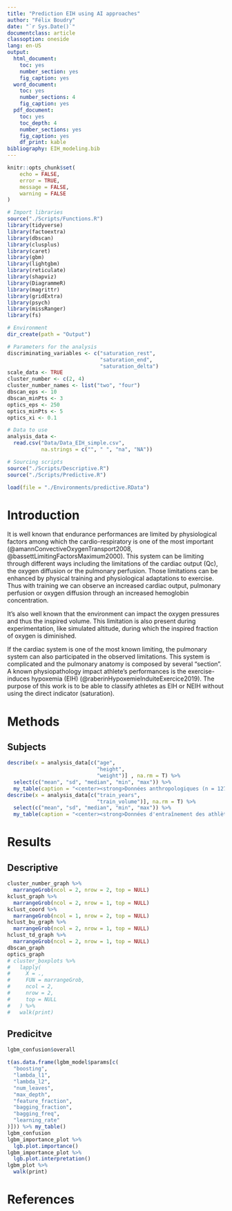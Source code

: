 ```yaml
---
title: "Prediction EIH using AI approaches"
author: "Félix Boudry"
date: "`r Sys.Date()`"
documentclass: article
classoption: oneside
lang: en-US
output:
  html_document:
    toc: yes
    number_section: yes
    fig_caption: yes
  word_document:
    toc: yes
    number_sections: 4
    fig_caption: yes
  pdf_document:
    toc: yes
    toc_depth: 4
    number_sections: yes
    fig_caption: yes
    df_print: kable
bibliography: EIH_modeling.bib
---
```


```r
knitr::opts_chunk$set(
	echo = FALSE,
	error = TRUE,
	message = FALSE,
	warning = FALSE
)

# Import libraries
source("./Scripts/Functions.R")
library(tidyverse)
library(factoextra)
library(dbscan)
library(clusplus)
library(caret)
library(gbm)
library(lightgbm)
library(reticulate)
library(shapviz)
library(DiagrammeR)
library(magrittr)
library(gridExtra)
library(psych)
library(missRanger)
library(fs)

# Environment
dir_create(path = "Output")

# Parameters for the analysis
discriminating_variables <- c("saturation_rest",
                              "saturation_end",
                              "saturation_delta")
scale_data <- TRUE
cluster_number <- c(2, 4)
cluster_number_names <- list("two", "four")
dbscan_eps <- 10
dbscan_minPts <- 3
optics_eps <- 250
optics_minPts <- 5
optics_xi <- 0.1
```

```r
# Data to use
analysis_data <-
  read.csv("Data/Data_EIH_simple.csv",
           na.strings = c("", " ", "na", "NA"))

# Sourcing scripts
source("./Scripts/Descriptive.R")
source("./Scripts/Predictive.R")
```

```r
load(file = "./Environments/predictive.RData")
```

# Introduction

It is well known that endurance performances are limited by physiological
factors among which the cardio-respiratory is one of the most important
(@amannConvectiveOxygenTransport2008, @bassettLimitingFactorsMaximum2000). This
system can be limiting through different ways including the limitations of the
cardiac output (Qc), the oxygen diffusion or the pulmonary perfusion. Those
limitations can be enhanced by physical training and physiological adaptations
to exercise. Thus with training we can observe an increased cardiac output,
pulmonary perfusion or oxygen diffusion through an increased hemoglobin
concentration.

It's also well known that the environment can impact the oxygen pressures and
thus the inspired volume. This limitation is also present during
experimentation, like simulated altitude, during which the inspired fraction of
oxygen is diminished.

If the cardiac system is one of the most known limiting, the pulmonary system
can also participated in the observed limitations. This system is complicated
and the pulmonary anatomy is composed by several "section". A known
physiopathology impact athlete's performances is the exercise-induces hypoxemia
(EIH) (@raberinHypoxemieInduiteExercice2019). The purpose of this work is to be
able to classify athletes as EIH or NEIH without using the direct indicator
(saturation).

# Methods

## Subjects

```r
describe(x = analysis_data[c("age",
                             "height",
                             "weight")] , na.rm = T) %>%
  select(c("mean", "sd", "median", "min", "max")) %>%
  my_table(caption = "<center><strong>Données anthropologiques (n = 127)</center></strong>")
describe(x = analysis_data[c("train_years",
                             "train_volume")], na.rm = T) %>%
  select(c("mean", "sd", "median", "min", "max")) %>%
  my_table(caption = "<center><strong>Données d'entraînement des athlètes (n = 127)</center></strong>")
```

# Results

## Descriptive

```r
cluster_number_graph %>%
  marrangeGrob(ncol = 2, nrow = 2, top = NULL)
kclust_graph %>%
  marrangeGrob(ncol = 2, nrow = 1, top = NULL)
kclust_coord %>%
  marrangeGrob(ncol = 1, nrow = 2, top = NULL)
hclust_bu_graph %>%
  marrangeGrob(ncol = 2, nrow = 1, top = NULL)
hclust_td_graph %>%
  marrangeGrob(ncol = 2, nrow = 1, top = NULL)
dbscan_graph
optics_graph
# cluster_boxplots %>%
#   lapply(
#     X = .,
#     FUN = marrangeGrob,
#     ncol = 2,
#     nrow = 2,
#     top = NULL
#   ) %>%
#   walk(print)
```

## Predicitve

```r
lgbm_confusion$overall
```

```r
t(as.data.frame(lgbm_model$params[c(
  "boosting",
  "lambda_l1",
  "lambda_l2",
  "num_leaves",
  "max_depth",
  "feature_fraction",
  "bagging_fraction",
  "bagging_freq",
  "learning_rate"
)])) %>% my_table()
lgbm_confusion
lgbm_importance_plot %>%
  lgb.plot.importance()
lgbm_importance_plot %>%
  lgb.plot.interpretation()
lgbm_plot %>%
  walk(print)
```

# References

<div id="refs"></div>

